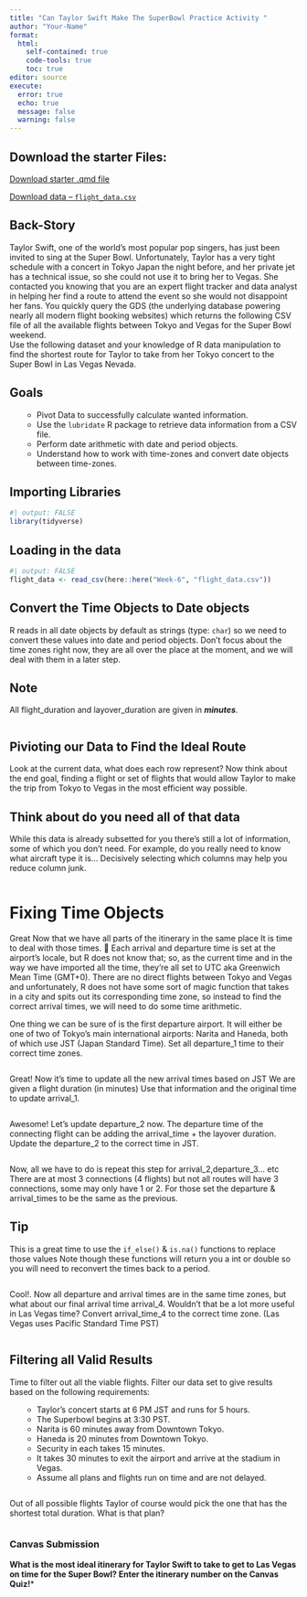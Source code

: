 ```yaml
---
title: "Can Taylor Swift Make The SuperBowl Practice Activity "
author: "Your-Name"
format: 
  html:
    self-contained: true
    code-tools: true
    toc: true
editor: source
execute: 
  error: true
  echo: true
  message: false
  warning: false
---
```


## Download the starter Files:

[Download starter .qmd file](taylor_swift_super_bowl_pa.qmd)

[Download data -- `flight_data.csv`](Data/flight_data.csv)

## Back-Story
Taylor Swift, one of the world's most popular pop singers, has just been invited to sing at the Super Bowl. Unfortunately, Taylor has a very tight schedule with a concert in Tokyo Japan the night before, and her private jet has a technical issue, so she could not use it to bring her to Vegas.  She contacted you knowing that you are an expert flight tracker and data analyst in helping her find a route to attend the event so she would not disappoint her fans. You quickly query the GDS (the underlying database powering nearly all modern flight booking websites) which returns the following CSV file of all the available flights between Tokyo and Vegas for the Super Bowl weekend.  
Use the following dataset and your knowledge of R data manipulation to find the shortest route for Taylor to take from her Tokyo concert to the Super Bowl in Las Vegas Nevada.


:::callout-note
## Goals
<ul>

  - Pivot Data to successfully calculate wanted information.
  - Use the `lubridate` R package to retrieve data information from a CSV file.
  - Perform date arithmetic with date and period objects.
  - Understand how to work with time-zones and convert date objects between time-zones.

</ul>
:::

## Importing Libraries
```r
#| output: FALSE
library(tidyverse)
```

## Loading in the data
```r
#| output: FALSE
flight_data <- read_csv(here::here("Week-6", "flight_data.csv"))
```

## Convert the Time Objects to Date objects
R reads in all date objects by default as strings (type: `char`) so we need to convert these values into date and period objects. Don’t focus about the time zones right now, they are all over the place at the moment, and we will deal with them in a later step.

::: {.callout-note collapse="true"}
## Note
All flight_duration and layover_duration are given in ***minutes***.
:::

```r

```


## Pivioting our Data to Find the Ideal Route
Look at the current data, what does each row represent? Now think about the end goal, finding a flight or set of flights that would allow Taylor to make the trip from Tokyo to Vegas in the most efficient way possible.

::: {.callout-tip collapse="true"}
## Think about do you need all of that data
While this data is already subsetted for you there's still a lot of information, some of which you don’t need.  For example, do you really need to know what aircraft type it is... Decisively selecting which columns may help you reduce column junk.
:::

```r

```

# Fixing Time Objects

Great Now that we have all parts of the itinerary in the same place It is time to deal with those times. 🤔 Each arrival and departure time is set at the airport's locale, but R does not know that; so, as the current time and in the way we have imported all the time, they’re all set to UTC aka Greenwich Mean Time (GMT+0).  There are no direct flights between Tokyo and Vegas and unfortunately, R does not have some sort of magic function that takes in a city and spits out its corresponding time zone, so instead to find the correct arrival times, we will need to do some time arithmetic.

One thing we can be sure of is the first departure airport. It will either be one of two of Tokyo's main international airports: Narita and Haneda, both of which use JST (Japan Standard Time).  Set all departure_1 time to their correct time zones.


```r
```

Great! Now it’s time to update all the new arrival times based on JST
We are given a flight duration (in minutes) Use that information and the original time to update arrival_1.

```r
```

Awesome! Let’s update departure_2 now.  The departure time of the connecting flight can be adding the arrival_time + the layover duration. Update the departure_2 to the correct time in JST.

```r
```

Now, all we have to do is repeat this step for arrival_2,departure_3... etc
There are at most 3 connections (4 flights) but not all routes will have 3 connections, some may only have 1 or 2.  For those set the departure & arrival_times to be the same as the previous.

::: {.callout-tip collapse="true"}
## Tip
This is a great time to use the `if_else()` & `is.na()` functions to replace those values
Note though these functions will return you a int or double so you will need to reconvert the times back to a period.
:::


```r

```

Cool!.  Now all departure and arrival times are in the same time zones, but what about our final arrival time arrival_4. Wouldn't that be a lot more useful in Las Vegas time? Convert arrival_time_4 to the correct time zone.  (Las Vegas uses Pacific Standard Time PST) 

```r

```

## Filtering all Valid Results

Time to filter out all the viable flights.  Filter our data set to give results based on the following requirements:
<ul>

  - Taylor's concert starts at 6 PM JST and runs for 5 hours.
  - The Superbowl begins at 3:30 PST.
  - Narita is 60 minutes away from Downtown Tokyo.
  - Haneda is 20 minutes from Downtown Tokyo.
  - Security in each takes 15 minutes.
  - It takes 30 minutes to exit the airport and arrive at the stadium in Vegas.
  - Assume all plans and flights run on time and are not delayed.

</ul>

  
```r

```

Out of all possible flights Taylor of course would pick the one that has the shortest total duration. What is that plan?

```r

```

::: callout-note
### Canvas Submission

**What is the most ideal itinerary for Taylor Swift to take to get to Las Vegas on time for the Super Bowl? Enter the itinerary number on the Canvas Quiz!***
:::
